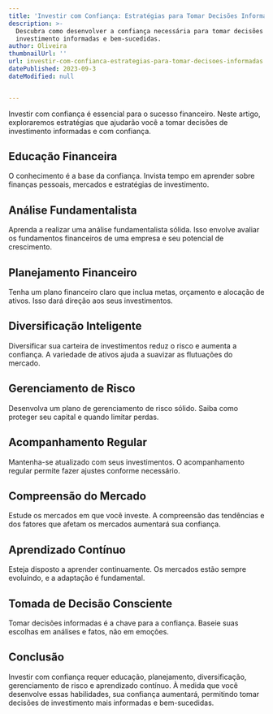 ```yaml
---
title: 'Investir com Confiança: Estratégias para Tomar Decisões Informadas'
description: >-
  Descubra como desenvolver a confiança necessária para tomar decisões de
  investimento informadas e bem-sucedidas.
author: Oliveira
thumbnailUrl: ''
url: investir-com-confianca-estrategias-para-tomar-decisoes-informadas
datePublished: 2023-09-3
dateModified: null


---
```


Investir com confiança é essencial para o sucesso financeiro. Neste artigo, exploraremos estratégias que ajudarão você a tomar decisões de investimento informadas e com confiança.

## Educação Financeira

O conhecimento é a base da confiança. Invista tempo em aprender sobre finanças pessoais, mercados e estratégias de investimento.

## Análise Fundamentalista

Aprenda a realizar uma análise fundamentalista sólida. Isso envolve avaliar os fundamentos financeiros de uma empresa e seu potencial de crescimento.

## Planejamento Financeiro

Tenha um plano financeiro claro que inclua metas, orçamento e alocação de ativos. Isso dará direção aos seus investimentos.

## Diversificação Inteligente

Diversificar sua carteira de investimentos reduz o risco e aumenta a confiança. A variedade de ativos ajuda a suavizar as flutuações do mercado.

## Gerenciamento de Risco

Desenvolva um plano de gerenciamento de risco sólido. Saiba como proteger seu capital e quando limitar perdas.

## Acompanhamento Regular

Mantenha-se atualizado com seus investimentos. O acompanhamento regular permite fazer ajustes conforme necessário.

## Compreensão do Mercado

Estude os mercados em que você investe. A compreensão das tendências e dos fatores que afetam os mercados aumentará sua confiança.

## Aprendizado Contínuo

Esteja disposto a aprender continuamente. Os mercados estão sempre evoluindo, e a adaptação é fundamental.

## Tomada de Decisão Consciente

Tomar decisões informadas é a chave para a confiança. Baseie suas escolhas em análises e fatos, não em emoções.

## Conclusão

Investir com confiança requer educação, planejamento, diversificação, gerenciamento de risco e aprendizado contínuo. À medida que você desenvolve essas habilidades, sua confiança aumentará, permitindo tomar decisões de investimento mais informadas e bem-sucedidas.

